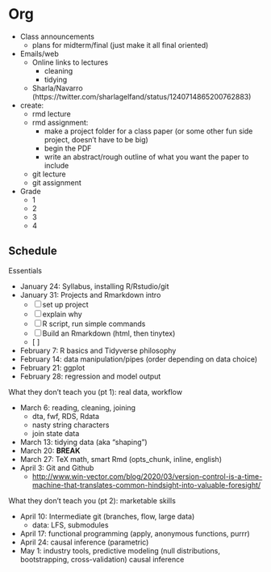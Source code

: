 # Org

- Class announcements
    - plans for midterm/final (just make it all final oriented)
- Emails/web
    - Online links to lectures
        - cleaning
        - tidying
    - Sharla/Navarro (https://twitter.com/sharlagelfand/status/1240714865200762883)
- create:
    - rmd lecture
    - rmd assignment: 
        - make a project folder for a class paper (or some other fun side project, doesn't have to be big)
        - begin the PDF
        - write an abstract/rough outline of what you want the paper to include
    - git lecture
    - git assignment
- Grade
    - 1
    - 2
    - 3
    - 4



## Schedule

Essentials

- January 24: Syllabus, installing R/Rstudio/git
- January 31: Projects and Rmarkdown intro
    - [ ] set up project
    - [ ] explain why
    - [ ] R script, run simple commands
    - [ ] Build an Rmarkdown (html, then tinytex)
    - [ ] 
- February 7: R basics and Tidyverse philosophy
- February 14: data manipulation/pipes (order depending on data choice)
- February 21: ggplot
- February 28: regression and model output

What they don't teach you (pt 1): real data, workflow

- March 6: reading, cleaning, joining
    - dta, fwf, RDS, Rdata
    - nasty string characters
    - join state data
- March 13: tidying data (aka "shaping")
- March 20: **BREAK**
- March 27: TeX math, smart Rmd (opts_chunk, inline, english)
- April 3: Git and Github
    - <http://www.win-vector.com/blog/2020/03/version-control-is-a-time-machine-that-translates-common-hindsight-into-valuable-foresight/>

What they don't teach you (pt 2): marketable skills

- April 10: Intermediate git (branches, flow, large data)
    - data: LFS, submodules
- April 17: functional programming (apply, anonymous functions, purrr)
- April 24: causal inference (parametric)
- May 1: industry tools, predictive modeling (null distributions, bootstrapping, cross-validation) causal inference


<!-- other?

- [ ] manipulation
    - abv/below avg ideology w/in state?
- [ ] Tidying
- [ ] Reading data 
- [ ] Tidying data 
- [ ] Baller graphics 
- [ ] Apply functions, anonymous functions, and purrr
- [ ] estimating models and model output
- [ ] causal inference
- [ ] git
 -->
